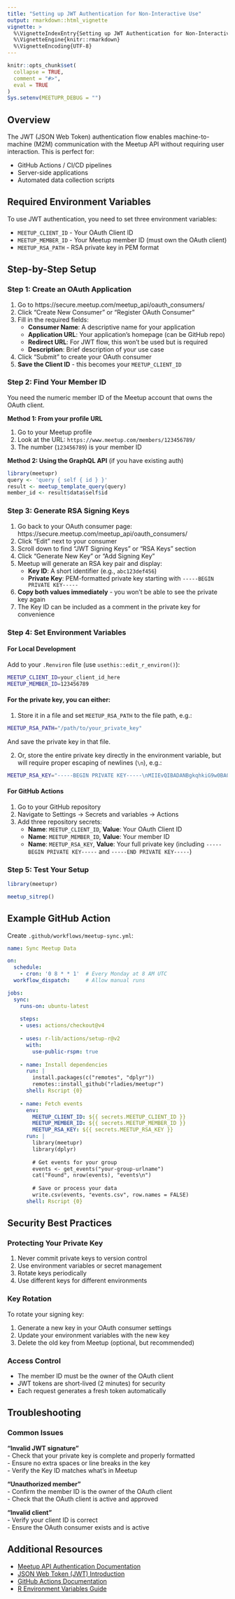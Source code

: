 ```yaml
---
title: "Setting up JWT Authentication for Non-Interactive Use"
output: rmarkdown::html_vignette
vignette: >
  %\VignetteIndexEntry{Setting up JWT Authentication for Non-Interactive Use}
  %\VignetteEngine{knitr::rmarkdown}
  %\VignetteEncoding{UTF-8}
---
```


```r
knitr::opts_chunk$set(
  collapse = TRUE,
  comment = "#>",
  eval = TRUE
)
Sys.setenv(MEETUPR_DEBUG = "")
```

## Overview

The JWT (JSON Web Token) authentication flow enables machine-to-machine (M2M) communication with the Meetup API without requiring user interaction. 
This is perfect for:

- GitHub Actions / CI/CD pipelines  
- Server-side applications  
- Automated data collection scripts  

## Required Environment Variables

To use JWT authentication, you need to set three environment variables:

- `MEETUP_CLIENT_ID` - Your OAuth Client ID  
- `MEETUP_MEMBER_ID` - Your Meetup member ID (must own the OAuth client)  
- `MEETUP_RSA_PATH` - RSA private key in PEM format  

## Step-by-Step Setup

### Step 1: Create an OAuth Application

1. Go to https://secure.meetup.com/meetup_api/oauth_consumers/
2. Click "Create New Consumer" or "Register OAuth Consumer"
3. Fill in the required fields:
   - **Consumer Name**: A descriptive name for your application
   - **Application URL**: Your application's homepage (can be GitHub repo)
   - **Redirect URL**: For JWT flow, this won't be used but is required
   - **Description**: Brief description of your use case

4. Click "Submit" to create your OAuth consumer
5. **Save the Client ID** - this becomes your `MEETUP_CLIENT_ID`

### Step 2: Find Your Member ID

You need the numeric member ID of the Meetup account that owns the OAuth client.

**Method 1: From your profile URL**

1. Go to your Meetup profile  
2. Look at the URL: `https://www.meetup.com/members/123456789/`  
3. The number (`123456789`) is your member ID  

**Method 2: Using the GraphQL API** (if you have existing auth)

```r
library(meetupr)
query <- 'query { self { id } }'
result <- meetup_template_query(query)
member_id <- result$data$self$id
```

### Step 3: Generate RSA Signing Keys

1. Go back to your OAuth consumer page: https://secure.meetup.com/meetup_api/oauth_consumers/  
2. Click "Edit" next to your consumer  
3. Scroll down to find "JWT Signing Keys" or "RSA Keys" section  
4. Click "Generate New Key" or "Add Signing Key"
5. Meetup will generate an RSA key pair and display:  
   - **Key ID**: A short identifier (e.g., `abc123def456`)  
   - **Private Key**: PEM-formatted private key starting with `-----BEGIN PRIVATE KEY-----`  

6. **Copy both values immediately** - you won't be able to see the private key again  
7. The Key ID can be included as a comment in the private key for convenience  

### Step 4: Set Environment Variables

#### For Local Development

Add to your `.Renviron` file (use `usethis::edit_r_environ()`):

```bash
MEETUP_CLIENT_ID=your_client_id_here
MEETUP_MEMBER_ID=123456789
```

#### For the private key, you can either:

1. Store it in a file and set `MEETUP_RSA_PATH` to the file path, e.g.:

```bash
MEETUP_RSA_PATH="/path/to/your_private_key"
```

And save the private key in that file.

2. Or, store the entire private key directly in the environment variable, but will require proper escaping of newlines (`\n`), e.g.:

```bash
MEETUP_RSA_KEY="-----BEGIN PRIVATE KEY-----\nMIIEvQIBADANBgkqhkiG9w0BAQEFAASC...\n-----END PRIVATE KEY-----"
```


#### For GitHub Actions

1. Go to your GitHub repository  
2. Navigate to Settings → Secrets and variables → Actions  
3. Add three repository secrets:  
   - **Name**: `MEETUP_CLIENT_ID`, **Value**: Your OAuth Client ID  
   - **Name**: `MEETUP_MEMBER_ID`, **Value**: Your member ID  
   - **Name**: `MEETUP_RSA_KEY`, **Value**: Your full private key (including `-----BEGIN PRIVATE KEY-----` and `-----END PRIVATE KEY-----`)  


### Step 5: Test Your Setup

```r
library(meetupr)

meetup_sitrep()
```

## Example GitHub Action

Create `.github/workflows/meetup-sync.yml`:

```yaml
name: Sync Meetup Data

on:
  schedule:
    - cron: '0 8 * * 1'  # Every Monday at 8 AM UTC
  workflow_dispatch:     # Allow manual runs

jobs:
  sync:
    runs-on: ubuntu-latest
    
    steps:
    - uses: actions/checkout@v4
    
    - uses: r-lib/actions/setup-r@v2
      with:
        use-public-rspm: true
        
    - name: Install dependencies
      run: |
        install.packages(c("remotes", "dplyr"))
        remotes::install_github("rladies/meetupr")
      shell: Rscript {0}
      
    - name: Fetch events
      env:
        MEETUP_CLIENT_ID: ${{ secrets.MEETUP_CLIENT_ID }}
        MEETUP_MEMBER_ID: ${{ secrets.MEETUP_MEMBER_ID }}
        MEETUP_RSA_KEY: ${{ secrets.MEETUP_RSA_KEY }}
      run: |
        library(meetupr)
        library(dplyr)
        
        # Get events for your group
        events <- get_events("your-group-urlname")
        cat("Found", nrow(events), "events\n")
        
        # Save or process your data
        write.csv(events, "events.csv", row.names = FALSE)
      shell: Rscript {0}
```

## Security Best Practices

### Protecting Your Private Key

1. Never commit private keys to version control  
2. Use environment variables or secret management  
3. Rotate keys periodically  
4. Use different keys for different environments  

### Key Rotation

To rotate your signing key:

1. Generate a new key in your OAuth consumer settings  
2. Update your environment variables with the new key  
3. Delete the old key from Meetup (optional, but recommended)  

### Access Control

- The member ID must be the owner of the OAuth client  
- JWT tokens are short-lived (2 minutes) for security  
- Each request generates a fresh token automatically  

## Troubleshooting

### Common Issues

**"Invalid JWT signature"**  
- Check that your private key is complete and properly formatted  
- Ensure no extra spaces or line breaks in the key  
- Verify the Key ID matches what's in Meetup  

**"Unauthorized member"**  
- Confirm the member ID is the owner of the OAuth client  
- Check that the OAuth client is active and approved  

**"Invalid client"**  
- Verify your client ID is correct  
- Ensure the OAuth consumer exists and is active  

## Additional Resources

- [Meetup API Authentication Documentation](https://www.meetup.com/api/authentication/)  
- [JSON Web Token (JWT) Introduction](https://jwt.io/introduction/)  
- [GitHub Actions Documentation](https://docs.github.com/en/actions)  
- [R Environment Variables Guide](https://cran.r-project.org/web/packages/startup/vignettes/startup-intro.html)  
